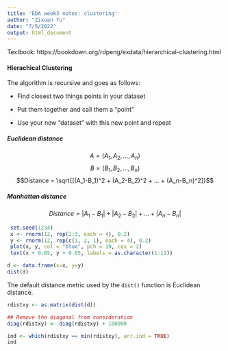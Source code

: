 ```yaml
---
title: 'EDA week3 notes: clustering'
author: "Zixuan Yu"
date: "7/5/2022"
output: html_document
---
```

Textbook: https://bookdown.org/rdpeng/exdata/hierarchical-clustering.html  


#### Hierachical Clustering
The algorithm is recursive and goes as follows:  

- Find closest two things points in your dataset

- Put them together and call them a “point”

- Use your new “dataset” with this new point and repeat

##### Euclidean distance
$$A = (A_1,A_2,...,A_n)$$
$$B = (B_1,B_2,...,B_n)$$
$$Distance = \sqrt{[(A_1-B_1)^2 + (A_2-B_2)^2 + ... + (A_n-B_n)^2]}$$  

##### Manhattan distance
$$Distance = |A_1-B_1| + |A_2-B_2| + ... + |A_n-B_n| $$ 

```r
 set.seed(1234)
 x <- rnorm(12, rep(1:3, each = 4), 0.2)
 y <- rnorm(12, rep(c(1, 2, 1), each = 4), 0.2)
 plot(x, y, col = "blue", pch = 19, cex = 2)
 text(x + 0.05, y + 0.05, labels = as.character(1:12))
```



```r
d <- data.frame(x=x, y=y)
dist(d)
```

The default distance metric used by the `dist()` function is Euclidean distance.  

```r
rdistxy <- as.matrix(dist(d))

## Remove the diagonal from consideration
diag(rdistxy) <- diag(rdistxy) + 100000

ind <- which(rdistxy == min(rdistxy), arr.ind = TRUE)
ind
```
















